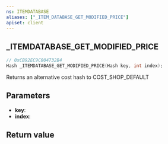 ```yaml
---
ns: ITEMDATABASE
aliases: ["_ITEM_DATABASE_GET_MODIFIED_PRICE"]
apiset: client
---
```

## _ITEMDATABASE_GET_MODIFIED_PRICE

```c
// 0xCB92EC9C004732B4
Hash _ITEMDATABASE_GET_MODIFIED_PRICE(Hash key, int index);
```

Returns an alternative cost hash to COST_SHOP_DEFAULT

## Parameters
* **key**:
* **index**:

## Return value